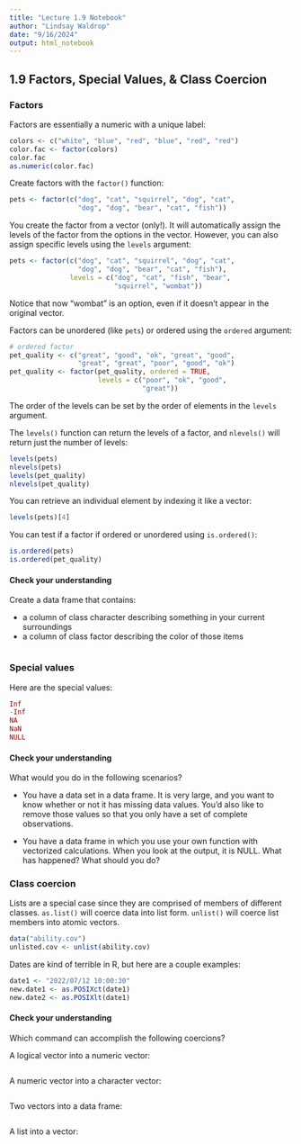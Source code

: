 ```yaml
---
title: "Lecture 1.9 Notebook"
author: "Lindsay Waldrop"
date: "9/16/2024"
output: html_notebook
---
```


## 1.9 Factors, Special Values, & Class Coercion

### Factors

Factors are essentially a numeric with a unique label:

```r
colors <- c("white", "blue", "red", "blue", "red", "red")
color.fac <- factor(colors)
color.fac
as.numeric(color.fac)
```

Create factors with the `factor()` function: 
```r
pets <- factor(c("dog", "cat", "squirrel", "dog", "cat", 
                 "dog", "dog", "bear", "cat", "fish"))
```

You create the factor from a vector (only!). It will automatically assign the levels of the factor from the options in the vector. However, you can also assign specific levels using the `levels` argument:

```r
pets <- factor(c("dog", "cat", "squirrel", "dog", "cat", 
                 "dog", "dog", "bear", "cat", "fish"), 
               levels = c("dog", "cat", "fish", "bear", 
                          "squirrel", "wombat"))
```

Notice that now "wombat" is an option, even if it doesn't appear in the original vector. 

Factors can be unordered (like `pets`) or ordered using the `ordered` argument: 
```r
# ordered factor
pet_quality <- c("great", "good", "ok", "great", "good", 
                 "great", "great", "poor", "good", "ok")
pet_quality <- factor(pet_quality, ordered = TRUE, 
                      levels = c("poor", "ok", "good", 
                                 "great"))
```

The order of the levels can be set by the order of elements in the `levels` argument.

The `levels()` function can return the levels of a factor, and `nlevels()` will return just the number of levels:
```r
levels(pets)
nlevels(pets)
levels(pet_quality)
nlevels(pet_quality)
```

You can retrieve an individual element by indexing it like a vector: 
```r
levels(pets)[4]
```

You can test if a factor if ordered or unordered using `is.ordered()`:
```r
is.ordered(pets)
is.ordered(pet_quality)
```

#### Check your understanding

Create a data frame that contains: 

 - a column of class character describing something in your current surroundings
 - a column of class factor describing the color of those items
 
```r

```

### Special values

Here are the special values: 
```r
Inf
-Inf
NA
NaN
NULL
```
#### Check your understanding

What would you do in the following scenarios?

 - You have a data set in a data frame. It is very large, and you want to know whether or not it has missing data values. You’d also like to remove those values so that you only have a set of complete observations.
 
 - You have a data frame in which you use your own function with vectorized calculations. When you look at the output, it is NULL. What has happened? What should you do? 
 
 
### Class coercion

Lists are a special case since they are comprised of members of different classes. `as.list()` will coerce data into list form. `unlist()` will coerce list members into atomic vectors. 

```r
data("ability.cov")
unlisted.cov <- unlist(ability.cov)
```

Dates are kind of terrible in R, but here are a couple examples:
```r
date1 <- "2022/07/12 10:00:30"
new.date1 <- as.POSIXct(date1)
new.date2 <- as.POSIXlt(date1)
```


#### Check your understanding

Which command can accomplish the following coercions?

A logical vector into a numeric vector:
```r

```

A numeric vector into a character vector:
```r

```

Two vectors into a data frame:
```r

```

A list into a vector: 
```r

```



